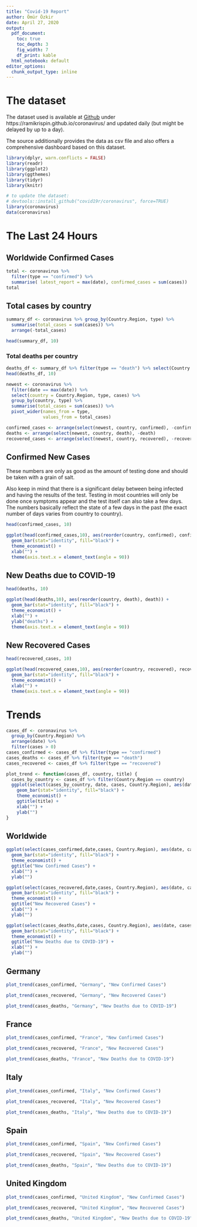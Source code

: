 ```yaml
---
title: "Covid-19 Report"
author: Ömür Özkir
date: April 27, 2020
output:
  pdf_document:
    toc: true
    toc_depth: 3
    fig_width: 7
    df_print: kable
  html_notebook: default
editor_options: 
  chunk_output_type: inline
---
```


\clearpage
# The dataset

The dataset used is available at [Github](https://ramikrispin.github.io/coronavirus/) under https://ramikrispin.github.io/coronavirus/ and updated daily (but might be delayed by up to a day).

The source additionally provides the data as csv file and also offers a comprehensive dashboard based on this dataset.

```r
library(dplyr, warn.conflicts = FALSE)
library(readr)
library(ggplot2)
library(ggthemes)
library(tidyr)
library(knitr)

# to update the dataset:
# devtools::install_github("covid19r/coronavirus", force=TRUE)
library(coronavirus)
data(coronavirus)
```


# The Last 24 Hours

## Worldwide Confirmed Cases

```r
total <- coronavirus %>% 
  filter(type == "confirmed") %>% 
  summarise( latest_report = max(date), confirmed_cases = sum(cases))
total
```

## Total cases by country

```r
summary_df <- coronavirus %>% group_by(Country.Region, type) %>%
  summarise(total_cases = sum(cases)) %>%
  arrange(-total_cases)

head(summary_df, 10)
```

### Total deaths per country

```r
deaths_df <- summary_df %>% filter(type == "death") %>% select(Country.Region, total_cases)
head(deaths_df, 10)
```


```r
newest <- coronavirus %>% 
  filter(date == max(date)) %>%
  select(country = Country.Region, type, cases) %>%
  group_by(country, type) %>%
  summarise(total_cases = sum(cases)) %>%
  pivot_wider(names_from = type,
              values_from = total_cases)

confirmed_cases <- arrange(select(newest, country, confirmed), -confirmed)
deaths <- arrange(select(newest, country, death), -death)
recovered_cases <- arrange(select(newest, country, recovered), -recovered)
```

\clearpage
## Confirmed New Cases

These numbers are only as good as the amount of testing done and should be taken with a grain of salt.

Also keep in mind that there is a significant delay between being infected and having the results of the test.
Testing in most countries will only be done once symptoms appear and the test itself can also take a few days.
The numbers basically reflect the state of a few days in the past (the exact number of days varies from country to country).

```r
head(confirmed_cases, 10)
```

```r
ggplot(head(confirmed_cases,10), aes(reorder(country, confirmed), confirmed)) + 
  geom_bar(stat="identity", fill="black") +
  theme_economist() + 
  xlab("") + 
  theme(axis.text.x = element_text(angle = 90))
```


\clearpage
## New Deaths due to COVID-19

```r
head(deaths, 10)
```

```r
ggplot(head(deaths,10), aes(reorder(country, death), death)) + 
  geom_bar(stat="identity", fill="black") +
  theme_economist() + 
  xlab("") + 
  ylab("deaths") +
  theme(axis.text.x = element_text(angle = 90))
```

\clearpage
## New Recovered Cases

```r
head(recovered_cases, 10)
```


```r
ggplot(head(recovered_cases,10), aes(reorder(country, recovered), recovered)) +
  geom_bar(stat="identity", fill="black") +
  theme_economist() + 
  xlab("") + 
  theme(axis.text.x = element_text(angle = 90))
```

\clearpage

# Trends

```r
cases_df <- coronavirus %>% 
  group_by(Country.Region) %>% 
  arrange(date) %>% 
  filter(cases > 0)
cases_confirmed <- cases_df %>% filter(type == "confirmed")
cases_deaths <- cases_df %>% filter(type == "death")
cases_recovered <- cases_df %>% filter(type == "recovered")
```

```r
plot_trend <- function(cases_df, country, title) {
  cases_by_country <- cases_df %>% filter(Country.Region == country)
  ggplot(select(cases_by_country, date, cases, Country.Region), aes(date, cases)) + 
    geom_bar(stat="identity", fill="black") +
    theme_economist() +
    ggtitle(title) +
    xlab("") +
    ylab("")
}
```

## Worldwide

```r
ggplot(select(cases_confirmed,date,cases, Country.Region), aes(date, cases)) + 
  geom_bar(stat="identity", fill="black") +
  theme_economist() +
  ggtitle("New Confirmed Cases") +
  xlab("") +
  ylab("")
```

```r
ggplot(select(cases_recovered,date,cases, Country.Region), aes(date, cases)) + 
  geom_bar(stat="identity", fill="black") +
  theme_economist() +
  ggtitle("New Recovered Cases") +
  xlab("") +
  ylab("")
```

```r
ggplot(select(cases_deaths,date,cases, Country.Region), aes(date, cases)) + 
  geom_bar(stat="identity", fill="black") +
  theme_economist() +
  ggtitle("New Deaths due to COVID-19") +
  xlab("") +
  ylab("")
```

\clearpage

## Germany

```r
plot_trend(cases_confirmed, "Germany", "New Confirmed Cases")
```


```r
plot_trend(cases_recovered, "Germany", "New Recovered Cases")
```

```r
plot_trend(cases_deaths, "Germany", "New Deaths due to COVID-19")
```
\clearpage

## France

```r
plot_trend(cases_confirmed, "France", "New Confirmed Cases")
```

```r
plot_trend(cases_recovered, "France", "New Recovered Cases")
```


```r
plot_trend(cases_deaths, "France", "New Deaths due to COVID-19")
```

\clearpage

## Italy

```r
plot_trend(cases_confirmed, "Italy", "New Confirmed Cases")
```

```r
plot_trend(cases_recovered, "Italy", "New Recovered Cases")
```

```r
plot_trend(cases_deaths, "Italy", "New Deaths due to COVID-19")
```

\clearpage

## Spain

```r
plot_trend(cases_confirmed, "Spain", "New Confirmed Cases")
```

```r
plot_trend(cases_recovered, "Spain", "New Recovered Cases")
```

```r
plot_trend(cases_deaths, "Spain", "New Deaths due to COVID-19")
```

## United Kingdom

```r
plot_trend(cases_confirmed, "United Kingdom", "New Confirmed Cases")
```

```r
plot_trend(cases_recovered, "United Kingdom", "New Recovered Cases")
```

```r
plot_trend(cases_deaths, "United Kingdom", "New Deaths due to COVID-19")
```